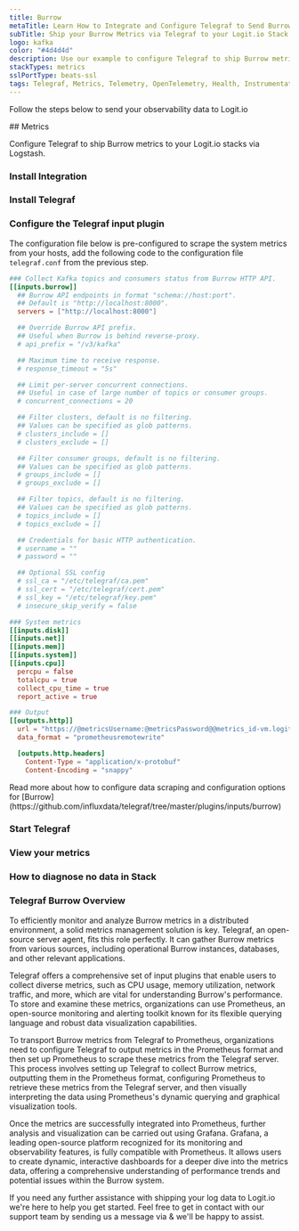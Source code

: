 ```yaml
---
title: Burrow
metaTitle: Learn How to Integrate and Configure Telegraf to Send Burrow Metrics
subTitle: Ship your Burrow Metrics via Telegraf to your Logit.io Stack
logo: kafka
color: "#4d4d4d"
description: Use our example to configure Telegraf to ship Burrow metrics to your Logit.io stacks.
stackTypes: metrics
sslPortType: beats-ssl
tags: Telegraf, Metrics, Telemetry, OpenTelemetry, Health, Instrumentation, Burrow, Prometheus, Kafka Consumer Lag
---
```


Follow the steps below to send your observability data to Logit.io

<Steps>
  ## Metrics

  Configure Telegraf to ship Burrow metrics to your Logit.io stacks via Logstash.
  
  ### Install Integration
  <InstallIntegration/>

  ### Install Telegraf

  <InstallTelegraf />

  ### Configure the Telegraf input plugin

  The configuration file below is pre-configured to scrape the system metrics from your hosts, add the following code to the configuration file `telegraf.conf` from the previous step.

  ```toml copy showLineNumbers /@metricsUsername/ /@metricsPassword/ /@metrics_id/ /@vmAgentPort/
  ### Collect Kafka topics and consumers status from Burrow HTTP API.
  [[inputs.burrow]]
    ## Burrow API endpoints in format "schema://host:port".
    ## Default is "http://localhost:8000".
    servers = ["http://localhost:8000"]

    ## Override Burrow API prefix.
    ## Useful when Burrow is behind reverse-proxy.
    # api_prefix = "/v3/kafka"

    ## Maximum time to receive response.
    # response_timeout = "5s"

    ## Limit per-server concurrent connections.
    ## Useful in case of large number of topics or consumer groups.
    # concurrent_connections = 20

    ## Filter clusters, default is no filtering.
    ## Values can be specified as glob patterns.
    # clusters_include = []
    # clusters_exclude = []

    ## Filter consumer groups, default is no filtering.
    ## Values can be specified as glob patterns.
    # groups_include = []
    # groups_exclude = []

    ## Filter topics, default is no filtering.
    ## Values can be specified as glob patterns.
    # topics_include = []
    # topics_exclude = []

    ## Credentials for basic HTTP authentication.
    # username = ""
    # password = ""

    ## Optional SSL config
    # ssl_ca = "/etc/telegraf/ca.pem"
    # ssl_cert = "/etc/telegraf/cert.pem"
    # ssl_key = "/etc/telegraf/key.pem"
    # insecure_skip_verify = false

  ### System metrics
  [[inputs.disk]]
  [[inputs.net]]
  [[inputs.mem]]
  [[inputs.system]]
  [[inputs.cpu]]
    percpu = false
    totalcpu = true
    collect_cpu_time = true
    report_active = true

  ### Output
  [[outputs.http]]
    url = "https://@metricsUsername:@metricsPassword@@metrics_id-vm.logit.io:@vmAgentPort/api/v1/write"
    data_format = "prometheusremotewrite"

    [outputs.http.headers]
      Content-Type = "application/x-protobuf"
      Content-Encoding = "snappy"
  ```

  <Callout type="info">
    Read more about how to configure data scraping and configuration options for [Burrow](https://github.com/influxdata/telegraf/tree/master/plugins/inputs/burrow)
  </Callout>

  ### Start Telegraf

  <StartTelegraf />

  ### View your metrics
  <LaunchStack source="Burrow_Metrics_via_Telegraf" utmMedium="metrics" utmCampaign="telegraf-Burrow-metrics" />

  ### How to diagnose no data in Stack

  <DiagnoseNoData />

</Steps>

### Telegraf Burrow Overview

To efficiently monitor and analyze Burrow metrics in a distributed environment, a solid metrics management solution is key. Telegraf, an 
open-source server agent, fits this role perfectly. It can gather Burrow metrics from various sources, including operational Burrow instances, 
databases, and other relevant applications.

Telegraf offers a comprehensive set of input plugins that enable users to collect diverse metrics, such as CPU usage, memory utilization, network 
traffic, and more, which are vital for understanding Burrow's performance. To store and examine these metrics, organizations can use Prometheus, 
an open-source monitoring and alerting toolkit known for its flexible querying language and robust data visualization capabilities.

To transport Burrow metrics from Telegraf to Prometheus, organizations need to configure Telegraf to output metrics in the Prometheus format and 
then set up Prometheus to scrape these metrics from the Telegraf server. This process involves setting up Telegraf to collect Burrow metrics, 
outputting them in the Prometheus format, configuring Prometheus to retrieve these metrics from the Telegraf server, and then visually interpreting 
the data using Prometheus's dynamic querying and graphical visualization tools.

Once the metrics are successfully integrated into Prometheus, further analysis and visualization can be carried out using Grafana. Grafana, a 
leading open-source platform recognized for its monitoring and observability features, is fully compatible with Prometheus. It allows users to 
create dynamic, interactive dashboards for a deeper dive into the metrics data, offering a comprehensive understanding of performance trends and 
potential issues within the Burrow system.

If you need any further assistance with shipping your log data to Logit.io we're here to help you get started. Feel free to get in contact with 
our support team by sending us a message via <IntercomButton text="live chat" /> & we'll be happy to assist.